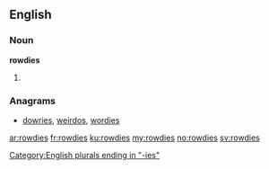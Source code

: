 ==English==

===Noun===
'''rowdies'''

# {{plural of|rowdy}}

===Anagrams===
* [[dowries#English|dowries]], [[weirdos#English|weirdos]], [[wordies#English|wordies]]
[[Category:English plurals ending in "-ies"]]

[[ar:rowdies]]
[[fr:rowdies]]
[[ku:rowdies]]
[[my:rowdies]]
[[no:rowdies]]
[[sv:rowdies]]